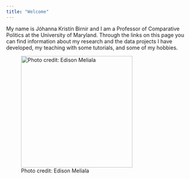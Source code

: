 ```yaml
---
title: "Welcome"
---
```


My name is Jóhanna Kristín Birnir and I am a Professor of Comparative Politics at the University of Maryland. Through the links on this page you can find information about my research and the data projects I have developed, my teaching with some tutorials, and some of my hobbies.

![Photo credit: Edison Meliala](images/jkb.jpg){width=300}
